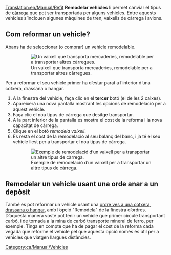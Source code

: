 [[Translation:en/Manual/Refit]]
{{ca/Manual/Tutorial}}
'''Remodelar vehicles''' li permet canviar el tipus de [[ca/Manual/Càrrega|càrrega]] que pot ser transportada per alguns vehicles. Entre aquests vehicles s’inclouen algunes màquines de tren, vaixells de càrrega i avions.

== Com reformar un vehicle? ==
Abans ha de seleccionar (o comprar) un vehicle remodelable.
:[[File:ca/Manual/Refitable ship.png|none|frame|Un vaixell que transporta mercaderies, remodelable per a transportar altres càrregues.]]

Per a reformar el seu vehicle primer ha d’estar parat a l’interior d’una cotxera, drassana o hangar.
#A la finestra del vehicle, faça clic en el '''tercer''' botó (el de les 2 caixes).
#Apareixerà una nova pantalla mostrant les opcions de remodelació per a aquest vehicle.
#Faça clic el nou tipus de càrrega que desitge transportar.
#A la part inferior de la pantalla es mostra el cost de la reforma i la nova capacitat de càrrega.
#Clique en el botó ''remodela vaixell''.
#Es resta el cost de la remodelació al seu balanç del banc, i ja té el seu vehicle llest per a transportar el nou tipus de càrrega.
:[[File:ca/Manual/Refit ship.png|none|frame|Exemple de remodelació d’un vaixell per a transportar un altre tipus de càrrega.]]

==Remodelar un vehicle usant una orde anar a un depòsit==
També es pot reformar un vehicle usant una [[ca/Ordre ves a una cotxera|ordre ves a una cotxera, drassana o hangar]], amb l’opció "Remodela" de la finestra d’ordres. D’aquesta manera vosté pot tenir un vehicle que primer circule transportant carbó, i de tornada a la mina de carbó transporte mineral de ferro, per exemple. Tinga en compte que ha de pagar el cost de la reforma cada vegada que reforme el vehicle pel que aquesta opció només és útil per a vehicles que viatgen llargues distàncies.

[[Category:ca/Manual/Vehicles]]